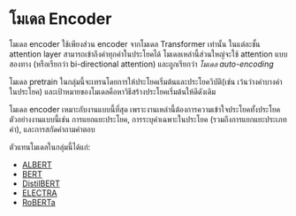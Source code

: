 # โมเดล Encoder

<Youtube id="MUqNwgPjJvQ" />

โมเดล encoder ใช้เพียงส่วน encoder จากโมเดล Transformer เท่านั้น ในแต่ละชั้น attention layer สามารถเข้าถึงคำทุกคำในประโยคได้ โมเดลเหล่านี้ส่วนใหญ่จะใช้ attention แบบสองทาง (หรือเรียกว่า bi-directional attention) และถูกเรียกว่า *โมเดล auto-encoding*

โมเดล pretrain ในกลุ่มนี้จะเทรนโดยการให้ประโยคเริ่มต้นและประโยควิบัติ(เช่น เว้นว่างคำบางคำในประโยค) และเป้าหมายของโมเดลคือหาวิธีสร้างประโยคเริ่มต้นให้ดีดังเดิม

โมเดล encoder เหมาะกับงานแบบนี้ที่สุด เพราะงานเหล่านี้ต้องการความเข้าใจประโยคทั้งประโยค ตัวอย่างงานแบบนี้เช่น การแยกแยะประโยค, การระบุคำเฉพาะในประโยค (รวมถึงการแยกแยะประเภทคำ), และการสกัดคำถามคำตอบ

ตัวแทนโมเดลในกลุ่มนี้ได้แก่:

- [ALBERT](https://huggingface.co/transformers/model_doc/albert.html)
- [BERT](https://huggingface.co/transformers/model_doc/bert.html)
- [DistilBERT](https://huggingface.co/transformers/model_doc/distilbert.html)
- [ELECTRA](https://huggingface.co/transformers/model_doc/electra.html)
- [RoBERTa](https://huggingface.co/transformers/model_doc/roberta.html)
